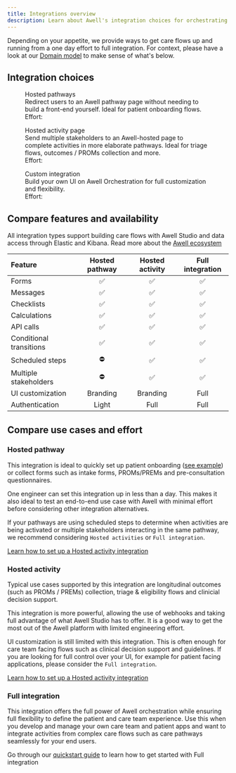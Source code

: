 ```yaml
---
title: Integrations overview
description: Learn about Awell's integration choices for orchestrating care flows
---
```


Depending on your appetite, we provide ways to get care flows up and running from a one day effort to full integration. For context, please have a look at our [Domain model](/awell-orchestration/docs/getting-started/domain-model) to make sense of what's below.

## Integration choices

<div className="grid grid-cols-3 gap-3">
  <figure className="flex flex-col justify-start">
    <img
      src="https://res.cloudinary.com/da7x4rzl4/image/upload/v1651756063/Developer%20portal/628df8e945c036bc4dc479bf_Home_Visual-p-1080.png"
      alt=""
      className="w-fumm sm:w-11/12 "
      style={{display: 'none'}}
    />
    <figcaption className="dark:text-slate-400 pt-1">
      <div className="font-semibold dark:text-sky-400">Hosted pathways</div>
      <span className="pt-3">
        Redirect users to an Awell pathway page without needing to build a front-end yourself. Ideal for patient onboarding flows. 
      </span>
      <div className="pt-3"> Effort: </div>
      <div className="flex pt-1">
        <div style={{height: '9px', width: '9px',marginRight: '6px', borderRadius: '50%', background: '#37bcf8' }}></div>
        <div style={{height: '9px', width: '9px',marginRight: '6px', borderRadius: '50%', background: '#ccc' }}></div>
        <div style={{height: '9px', width: '9px', marginRight: '6px',borderRadius: '50%', background: '#ccc' }}></div>
        <div style={{height: '9px', width: '9px', marginRight: '6px',borderRadius: '50%', background: '#ccc' }}></div>
        <div style={{height: '9px', width: '9px', marginRight: '6px',borderRadius: '50%', background: '#ccc' }}></div>
        </div>
    </figcaption>
  </figure>
  <figure className="flex flex-col justify-start ">
    <img
      src="https://res.cloudinary.com/da7x4rzl4/image/upload/v1651756063/Developer%20portal/628df8e945c036bc4dc479bf_Home_Visual-p-1080.png"
      alt=""
      className="w-fumm sm:w-11/12 "
      style={{display: 'none'}}
    />
    <figcaption className="dark:text-slate-400 pt-1">
      <div className="font-semibold dark:text-sky-400">Hosted activity page</div>
      <span className="pt-3">
        Send multiple stakeholders to an Awell-hosted page to complete activities in more elaborate pathways. Ideal for triage flows, outcomes / PROMs collection and more.
      </span>
        <div className="pt-3"> Effort: </div>
        <div className="flex pt-1">
          <div style={{height: '9px', width: '9px',marginRight: '6px', borderRadius: '50%', background: '#37bcf8' }}></div>
          <div style={{height: '9px', width: '9px',marginRight: '6px', borderRadius: '50%', background: '#37bcf8' }}></div>
          <div style={{height: '9px', width: '9px', marginRight: '6px',borderRadius: '50%', background: '#ccc' }}></div>
          <div style={{height: '9px', width: '9px', marginRight: '6px',borderRadius: '50%', background: '#ccc' }}></div>
          <div style={{height: '9px', width: '9px', marginRight: '6px',borderRadius: '50%', background: '#ccc' }}></div>
        </div>
    </figcaption>
  </figure>
  <figure className="flex flex-col justify-start">
    <img
      src="https://res.cloudinary.com/da7x4rzl4/image/upload/v1651756063/Developer%20portal/628df8e945c036bc4dc479bf_Home_Visual-p-1080.png"
      alt=""
      className="w-fumm sm:w-11/12"
      style={{display: 'none'}}
    />
    <figcaption className="dark:text-slate-400 pt-1">
      <div className="font-semibold dark:text-sky-400">Custom integration</div>
      <span className="pt-3">Build your own UI on Awell Orchestration for full customization and flexibility.</span>
      <div className="pt-3"> Effort: </div>
      <div className="flex pt-1">
        <div style={{height: '9px', width: '9px',marginRight: '6px', borderRadius: '50%', background: '#37bcf8' }}></div>
        <div style={{height: '9px', width: '9px',marginRight: '6px', borderRadius: '50%', background: '#37bcf8' }}></div>
        <div style={{height: '9px', width: '9px', marginRight: '6px',borderRadius: '50%', background: '#37bcf8' }}></div>
        <div style={{height: '9px', width: '9px', marginRight: '6px',borderRadius: '50%', background: '#ccc' }}></div>
        <div style={{height: '9px', width: '9px', marginRight: '6px',borderRadius: '50%', background: '#ccc' }}></div>
      </div>
    </figcaption>
  </figure>
</div>


## Compare features and availability

All integration types support building care flows with Awell Studio and data access through Elastic and Kibana. Read more about the [Awell ecosystem](/awell-orchestration/docs/getting-started/awell-ecosystem)

<div className="table-wrapper">
  <table>
    <thead>
      <tr>
        <th align="left">Feature</th>
        <th align="center">Hosted pathway</th>
        <th align="center">Hosted activity</th>
        <th align="center">Full integration</th>
      </tr>
    </thead>
    <tbody>
      <tr>
        <td align="left">Forms</td>
        <td align="center">✅</td>
        <td align="center">✅</td>
        <td align="center">✅</td>
      </tr>
      <tr>
        <td align="left">Messages</td>
        <td align="center">✅</td>
        <td align="center">✅</td>
        <td align="center">✅</td>
      </tr>
      <tr>
        <td align="left">Checklists</td>
        <td align="center">✅</td>
        <td align="center">✅</td>
        <td align="center">✅</td>
      </tr>
      <tr>
        <td align="left">Calculations</td>
        <td align="center">✅</td>
        <td align="center">✅</td>
        <td align="center">✅</td>
      </tr>
      <tr>
        <td align="left">API calls</td>
        <td align="center">✅</td>
        <td align="center">✅</td>
        <td align="center">✅</td>
      </tr>
      <tr>
        <td align="left">Conditional transitions</td>
        <td align="center">✅</td>
        <td align="center">✅</td>
        <td align="center">✅</td>
      </tr>
      <tr>
        <td align="left">Scheduled steps</td>
        <td align="center">⛔</td>
        <td align="center">✅</td>
        <td align="center">✅</td>
      </tr>
      <tr>
        <td align="left">Multiple stakeholders</td>
        <td align="center">⛔</td>
        <td align="center">✅</td>
        <td align="center">✅</td>
      </tr>
      <tr>
        <td align="left">UI customization</td>
        <td align="center">Branding</td>
        <td align="center">Branding</td>
        <td align="center">Full</td>
      </tr>
      <tr>
        <td align="left">Authentication</td>
        <td align="center">Light</td>
        <td align="center">Full</td>
        <td align="center">Full</td>
      </tr>
    </tbody>
  </table>
</div>

## Compare use cases and effort

### Hosted pathway

This integration is ideal to quickly set up patient onboarding ([see example](/awell-orchestration/examples/onboarding-pathway)) or collect forms such as intake forms, PROMs/PREMs and pre-consultation questionnaires.

One engineer can set this integration up in less than a day. This makes it also ideal to test an end-to-end use case with Awell with minimal effort before considering other integration alternatives.

If your pathways are using scheduled steps to determine when activities are being activated or multiple stakeholders interacting in the same pathway, we recommend considering `Hosted activities` or `Full integration`.

[Learn how to set up a Hosted activity integration](/awell-orchestration/docs/integrations/hosted-pathway) 

### Hosted activity

Typical use cases supported by this integration are longitudinal outcomes (such as PROMs / PREMs) collection, triage & eligibility flows and clinicial decision support.

This integration is more powerful, allowing the use of webhooks and taking full advantage of what Awell Studio has to offer. It is a good way to get the most out of the Awell platform with limited engineering effort.

UI customization is still limited with this integration. This is often enough for care team facing flows such as clinical decision support and guidelines. If you are looking for full control over your UI, for example for patient facing applications, please consider the `Full integration`.

[Learn how to set up a Hosted activity integration](/awell-orchestration/docs/integrations/hosted-activities)

### Full integration

This integration offers the full power of Awell orchestration while ensuring full flexibility to define the patient and care team experience. Use this when you develop and manage your own care team and patient apps and want to integrate activities from complex care flows such as care pathways seamlessly for your end users.

Go through our [quickstart guide](/awell-orchestration/docs/tutorials/get-started-with-awell) to learn how to get started with Full integration
